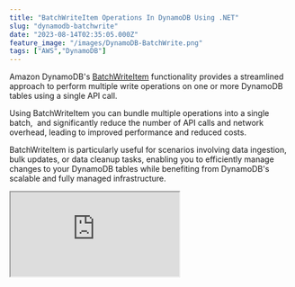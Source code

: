 ```yaml
---
title: "BatchWriteItem Operations In DynamoDB Using .NET"
slug: "dynamodb-batchwrite"
date: "2023-08-14T02:35:05.000Z"
feature_image: "/images/DynamoDB-BatchWrite.png"
tags: ["AWS","DynamoDB"]
---
```


Amazon DynamoDB's [BatchWriteItem](https://docs.aws.amazon.com/amazondynamodb/latest/APIReference/API_BatchWriteItem.html) functionality provides a streamlined approach to perform multiple write operations on one or more DynamoDB tables using a single API call.

Using BatchWriteItem you can bundle multiple operations into a single batch,  and significantly reduce the number of API calls and network overhead, leading to improved performance and reduced costs.

BatchWriteItem is particularly useful for scenarios involving data ingestion, bulk updates, or data cleanup tasks, enabling you to efficiently manage changes to your DynamoDB tables while benefiting from DynamoDB's scalable and fully managed infrastructure.

<iframe src="https://www.youtube.com/embed/eUyx7yMN2mo?feature=oembed" />

_This article is sponsored by AWS and is part of my [AWS Series](/blog/tag/aws/)._

In this article, we will learn, how to

*   Batch Write Using High-Level API (DynamoDBContext)
*   Batch Write Using Low-Level API (AmazonDynamoDBClient)

DynamoDB BatchWriteItem
-----------------------

The `BatchWriteItem` operation can insert/remove multiple items in one or more DynamoDB tables.

A `BatchWriteItem` call can send up to 16MB of data over the network, consisting of up to 25 items put or delete operations.

DynamoDB `BatchWriteItem` can be performed using the High-Level API (using the `DynamoDBContext` instance) and also the Low-Level API (using the `AmazonDynamoDBClient` instance).

Let's explore these methods and how to perform the operations on single and multiple tables.

Batch Write Using High-Level .NET API (DynamoDBContext)
-------------------------------------------------------

The `DynamoDBContext` is the High-Level API provided in the .NET SDK and abstracts over the Low-Level API. It makes it easier to work with DynamoDB by giving rich .NET classes to interact with.

### BatchWriteItem on Single Table Using High-Level API

The `DynamoDBContext` provides the `CreateBatchWrite` generic function, that takes in the .NET type representing the DynamoDB Table item. It returns a generic type of `BatchWrite`.

In the below example, it takes a list of `WeatherForecast` data, which will be inserted into DynamoDB as a single batch operation.

```csharp
[HttpPost("batch-write")]
public async Task PostBatch(List<WeatherForecast> batch)
{
```
        foreach (var data in batch)
            data.Date = data.Date.Date;
        var batchWrite = _dynamoDbContext.CreateBatchWrite<WeatherForecast>();
        batchWrite.AddPutItems(batch);
        await batchWrite.ExecuteAsync();
    }

The `BatchWrite` instance has the `AddPutItems` method to specify the items to be inserted into the table as part of the batch operation.

Once all items are added to the operation, call the `ExecuteAsync`method to send data to the DynamoDB table.

### BatchWriteItem on Multiple Tables Using High-Level API

Each `BatchWrite` instance represents a batch operation on a single DynamoDB table. This is specified using the generic type parameter passed to the `CreateBatchWrite` operation.

The DynamoDBContext uses the table name conventions to determine the table name to perform the queries on.

[

.NET DynamoDB SDK: Understanding Table Name Conventions and DynamoDBTable Attribute

The DynamoDB .NET SDK by default uses conventions to determine the Table name. However, it supports different options to configure and customize the name. Learn how to achieve this in this post.

![](/images/logo-512x512.png)Rahul NathRahul Pulikkot Nath

![](/images/DynamoDB-Table-Name-Conventions.png)

](/posts/dynamodb-net-table/)

To insert data into multiple tables, we need to create multiple instances of the `BatchWrite` type passing in the appropriate .NET types.

The below code invokes the `CreateBatchWrite` on two different types, representing two different tables in DynamoDB.

```csharp
[HttpPost("batch-write-multiple-tables")]
public async Task PostBatchMulti(BatchWriteData batchItems)
{
```
        foreach (var data in batchItems.Batch1)
            data.Date = data.Date.Date;
        var batchWrite1 = _dynamoDbContext.CreateBatchWrite<WeatherForecast>();
        batchWrite1.AddPutItems(batchItems.Batch1);
    
        foreach (var data in batchItems.Batch2)
            data.Date = data.Date.Date;
        var batchWrite2 = _dynamoDbContext
                    .CreateBatchWrite<WeatherForecastTable>();
        batchWrite2.AddPutItems(batchItems.Batch2);
    
        var batches = batchWrite1.Combine(batchWrite2);
        await batches.ExecuteAsync();
    }
    
```csharp
public class BatchWriteData
{
```
        public List<WeatherForecast> Batch1 { get; set; }
        public List<WeatherForecastTable> Batch2 { get; set; }    
    }

The multiple instances of `BatchWrite` can then be combined into a single `MultiBatchWrite` instance using the `Conbine` method as shown above.

Invoking the `ExecuteAsync` on the `MultiBatchWrite` performs both the batch1 and batch2 in a single operation

You can combine any number of `BatchWrite` instances together as long as it is within the size/count limits.

#### CreateMultiTableBatchGet Function

The `DynamoDBContext` also has the function `CreateMultiTableBatchWrite` that can be used to combine multiple `BatchWrite` instances.

As shown below, you can pass in the batch instances as a params object into the function to create  the same `MultipBatchWrite` instance and perform the execute action on it.

    var batches = _dynamoDbContext
           .CreateMultiTableBatchWrite(batchWrite1, batchWrite2);
    await batches.ExecuteAsync();

Batch Write Using Low-Level .NET API (AmazonDynamoDBClient)
-----------------------------------------------------------

When using the High-Level API it abstracts away a lot of the complexities of the underlying Low-Level API.

However, it also hides some of the functionality that might be useful in certain scenarios.

When the `BatchWriteItem` requires exceeds the allowed item count/size, it returns a list of `UnprocessedKeys` collection. This property is available only through the Low-Level API.

Let's see how we can perform the same calls using the Low-Level API

### BatchWriteItem on Single Table Using .NET Low-Level API

The `AmazonDynamoDBClient` provides the `BatchWriteAsync` function to write items in a batch.

It has multiple overloads and one of them uses the `BatchWriteItemRequest` as shown below.

```csharp
[HttpPost("batch-write-client")]
public async Task PostBatchClient(List<WeatherForecast> batch)
{
```
        foreach (var data in batch)
            data.Date = data.Date.Date;
            
        var batchWriteRequest = new BatchWriteItemRequest
        {
            RequestItems = new Dictionary<string, List<WriteRequest>>
            {
                {
                    nameof(WeatherForecast),
                    batch.Select(data =>
                        new WriteRequest(new PutRequest(Document
                            .FromJson(JsonSerializer.Serialize(
                                data,
                                new JsonSerializerOptions()
                                {
                                    DefaultIgnoreCondition = JsonIgnoreCondition.WhenWritingNull
                                }))
                            .ToAttributeMap()))).ToList()
                }
            }
        };
        var response = await _amazonDynamoDbClient
                   .BatchWriteItemAsync(batchWriteRequest);
    }

The `RequestItems` takes the collection of items to insert as a `WriteRequest` object, which again takes a `PutRequest` instance as shown above.

The list of items is grouped as a dictionary based on the DynamoDB table it is to be written into. The above code writes all the items to the `WeatherForecast` table.

The `BatchWriteItemResponse` returns the result of the Batch Write operation. The `UnprocessedItems` dictionary in the response returns a map of tables and requests against those tables that were not processed.

### BatchWriteItem on Multiple Tables Using .NET Low-Level API

To perform a batch write on multiple tables using the .NET Low-Level `AmazonDynamoDBClient` instance, all we need to do is pass another key value pair of items with the appropriate table name, and the items

```csharp
var batchWriteRequest = new BatchWriteItemRequest
{
```
        RequestItems = new Dictionary<string, List<WriteRequest>>
        {
            {nameof(WeatherForecast), <itemsToInsert>},
            {nameof(WeatherForecastTable), <itemsToInsert>}
        }
    };

When processing the `UnprocessedItems` from a batch write response, it's recommended to perform the subsequent request after a random back-off time. You can read more about the recommended practices [here](https://docs.aws.amazon.com/amazondynamodb/latest/developerguide/Programming.Errors.html#Programming.Errors.BatchOperations).